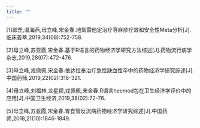```yaml
---
title: ""
---
```


[1]郎罡,温海燕,母立峰,宋金春.地氯雷他定治疗荨麻疹疗效和安全性Meta分析[J].临床荟萃,2019,34(08):752-758.

[2]母立峰,苏亚霞,宋金春.基于R语言的药物经济学研究方法综述[J].药物流行病学杂志,2019,28(07):472-476.

[3]母立峰,戎佩佩,宋金春.依达拉奉治疗急性缺血性卒中的药物经济学研究综述[J].中国药师,2019,22(02):318-321.

[4]母立峰,刘福林,龙星颖,戎佩佩,宋金春.R语言heemod包在卫生经济学评价中的应用[J].中国卫生经济,2019,38(02):72-76.

[5]母立峰,苏亚霞,宋金春.胃食管反流病药物经济学研究综述[J].中国药师,2018,21(10):1846-1849.

